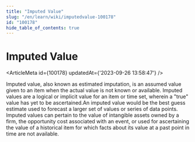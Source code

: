 ```yaml
---
title: "Imputed Value"
slug: "/en/learn/wiki/imputedvalue-100178"
id: "100178"
hide_table_of_contents: true
---
```



# Imputed Value

<ArticleMeta id={100178} updatedAt={'2023-09-26 13:58:47'} />
<div className='border-solid border-b border-t-0 my-4 border-[var(--ifm-color-gray-300)]' />

Imputed value, also known as estimated imputation, is an assumed value given to an item when the actual value is not known or available. Imputed values are a logical or implicit value for an item or time set, wherein a "true" value has yet to be ascertained.An imputed value would be the best guess estimate used to forecast a larger set of values or series of data points. Imputed values can pertain to the value of intangible assets owned by a firm, the opportunity cost associated with an event, or used for ascertaining the value of a historical item for which facts about its value at a past point in time are not available.
